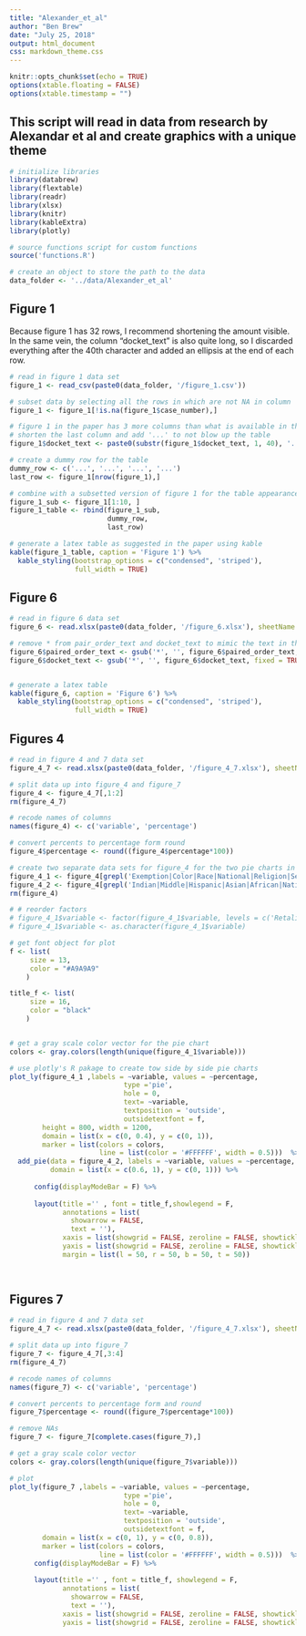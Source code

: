 ```yaml
---
title: "Alexander_et_al"
author: "Ben Brew"
date: "July 25, 2018"
output: html_document
css: markdown_theme.css
---
```


```r
knitr::opts_chunk$set(echo = TRUE)
options(xtable.floating = FALSE)
options(xtable.timestamp = "")
```

## This script will read in data from research by Alexandar et al and create graphics with a unique theme


```r
# initialize libraries 
library(databrew)
library(flextable)
library(readr)
library(xlsx)
library(knitr)
library(kableExtra)
library(plotly)

# source functions script for custom functions
source('functions.R')

# create an object to store the path to the data
data_folder <- '../data/Alexander_et_al'

```

<!-- <div class="large"> -->

## Figure 1 
Because figure 1 has 32 rows, I recommend shortening the amount visible. In the same vein, the column "docket_text" is also quite long, so I discarded everything after the 40th character and added an ellipsis at the end of each row. 
```r

# read in figure 1 data set
figure_1 <- read_csv(paste0(data_folder, '/figure_1.csv'))

# subset data by selecting all the rows in which are not NA in column 'case_number'
figure_1 <- figure_1[!is.na(figure_1$case_number),]

# figure 1 in the paper has 3 more columns than what is available in the data
# shorten the last column and add '...' to not blow up the table
figure_1$docket_text <- paste0(substr(figure_1$docket_text, 1, 40), '...')

# create a dummy row for the table 
dummy_row <- c('...', '...', '...', '...')
last_row <- figure_1[nrow(figure_1),]

# combine with a subsetted version of figure 1 for the table appearance
figure_1_sub <- figure_1[1:10, ]
figure_1_table <- rbind(figure_1_sub, 
                        dummy_row,
                        last_row)

# generate a latex table as suggested in the paper using kable
kable(figure_1_table, caption = 'Figure 1') %>% 
  kable_styling(bootstrap_options = c("condensed", 'striped'),
                full_width = TRUE)

```


## Figure 6 

```r

# read in figure 6 data set 
figure_6 <- read.xlsx(paste0(data_folder, '/figure_6.xlsx'), sheetName = 1)

# remove * from pair_order_text and docket_text to mimic the text in the paper 
figure_6$paired_order_text <- gsub('*', '', figure_6$paired_order_text, fixed = TRUE)
figure_6$docket_text <- gsub('*', '', figure_6$docket_text, fixed = TRUE)


# generate a latex table 
kable(figure_6, caption = 'Figure 6') %>% 
  kable_styling(bootstrap_options = c("condensed", 'striped'),
                full_width = TRUE)


```


## Figures 4
```r

# read in figure 4 and 7 data set
figure_4_7 <- read.xlsx(paste0(data_folder, '/figure_4_7.xlsx'), sheetName = 1)

# split data up into figure_4 and figure_7
figure_4 <- figure_4_7[,1:2]
rm(figure_4_7)

# recode names of columns
names(figure_4) <- c('variable', 'percentage')

# convert percents to percentage form round 
figure_4$percentage <- round((figure_4$percentage*100))

# create two separate data sets for figure_4 for the two pie charts in the paper
figure_4_1 <- figure_4[grepl('Exemption|Color|Race|National|Religion|Sex|Retaliation', figure_4$variable),]
figure_4_2 <- figure_4[grepl('Indian|Middle|Hispanic|Asian|African|Native', figure_4$variable),]
rm(figure_4)

# # reorder factors 
# figure_4_1$variable <- factor(figure_4_1$variable, levels = c('Retaliation', 'Exemption', 'Color', 'Race', 'National origin', 'Religion', 'Sex'))
# figure_4_1$variable <- as.character(figure_4_1$variable)

# get font object for plot
f <- list(
     size = 13,
     color = "#A9A9A9"
    )

title_f <- list(
     size = 16,
     color = "black"
    )


# get a gray scale color vector for the pie chart
colors <- gray.colors(length(unique(figure_4_1$variable)))

# use plotly's R pakage to create tow side by side pie charts
plot_ly(figure_4_1 ,labels = ~variable, values = ~percentage,
                            type ='pie',
                            hole = 0,
                            text= ~variable,
                            textposition = 'outside',
                            outsidetextfont = f,
        height = 800, width = 1200,
        domain = list(x = c(0, 0.4), y = c(0, 1)),
        marker = list(colors = colors,
                      line = list(color = '#FFFFFF', width = 0.5)))  %>%
  add_pie(data = figure_4_2, labels = ~variable, values = ~percentage,
          domain = list(x = c(0.6, 1), y = c(0, 1))) %>%
      
      config(displayModeBar = F) %>%
      
      layout(title ='' , font = title_f,showlegend = F,
             annotations = list(
               showarrow = FALSE,
               text = ''), 
             xaxis = list(showgrid = FALSE, zeroline = FALSE, showticklabels = FALSE),
             yaxis = list(showgrid = FALSE, zeroline = FALSE, showticklabels = FALSE), 
             margin = list(l = 50, r = 50, b = 50, t = 50))

    

```

## Figures 7
```r

# read in figure 4 and 7 data set
figure_4_7 <- read.xlsx(paste0(data_folder, '/figure_4_7.xlsx'), sheetName = 1)

# split data up into figure_7
figure_7 <- figure_4_7[,3:4]
rm(figure_4_7)

# recode names of columns
names(figure_7) <- c('variable', 'percentage')

# convert percents to percentage form and round 
figure_7$percentage <- round((figure_7$percentage*100))

# remove NAs
figure_7 <- figure_7[complete.cases(figure_7),]

# get a gray scale color vector 
colors <- gray.colors(length(unique(figure_7$variable)))

# plot
plot_ly(figure_7 ,labels = ~variable, values = ~percentage,
                            type ='pie',
                            hole = 0,
                            text= ~variable,
                            textposition = 'outside',
                            outsidetextfont = f,
        domain = list(x = c(0, 1), y = c(0, 0.8)),
        marker = list(colors = colors,
                      line = list(color = '#FFFFFF', width = 0.5)))  %>%
      config(displayModeBar = F) %>%
      
      layout(title ='' , font = title_f, showlegend = F,
             annotations = list(
               showarrow = FALSE,
               text = ''), 
             xaxis = list(showgrid = FALSE, zeroline = FALSE, showticklabels = FALSE),
             yaxis = list(showgrid = FALSE, zeroline = FALSE, showticklabels = FALSE))

    

```

